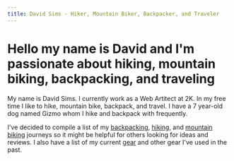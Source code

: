 ```yaml
---
title: David Sims - Hiker, Mountain Biker, Backpacker, and Traveler
---
```


<Hero image="IMG_0639">
  <h1>Hello my name is David and I'm passionate about hiking, mountain biking, backpacking, and traveling</h1>
</Hero>

<p>
  My name is David Sims. I currently work as a Web Artitect at 2K.
  In my free time I like to hike, mountain bike, backpack, and travel.
  I have a 7 year-old dog named Gizmo whom I hike and backpack with frequently.
</p>

<p>
  I've decided to compile a list of my
  <a href="/backpacking">backpacking</a>, <a href="/">hiking</a>, and
  <a href="/mountain-biking">mountain biking</a> journeys so it might be helpful for others looking for ideas and reviews.
  I also have a list of my current <a href="/gear">gear</a> and other gear I've used in the past.
</p>